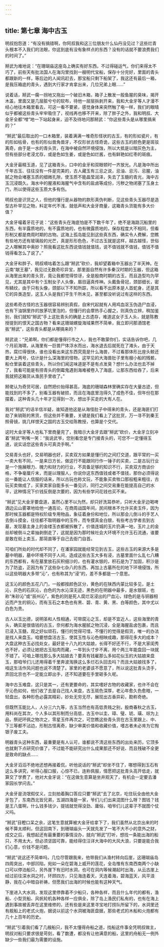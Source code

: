 ```yaml
---
---
---
```

title: 第七章 海中古玉
---




明叔抱怨道：“有没有搞错啊，你阿叔我和这三位朋友什么仙丹没见过？这些烂青头根本不入我们的法眼，你这到底有没有象样点的东西？没有的话就不要浪费我们的时间了。”

掰武为难地说：“在珊瑚庙这座岛上确实有好东西，不过得碰运气，你们来得太不巧了，前些天有批法国人在海沟里找到一艘明代宝船，保存十分完好，里面的青头都跟新的一样，等后边的人闻讯赶去，那宝船只剩下船架了，我这还有最后一箱，是我压箱底的青头，遇到大行家才肯拿出来，几位兄弟上眼……”

说着话，掰武一瘸一拐地又拖出一个破旧木箱，箱子上散发一股鱼腥的臭味，揭开木盖，里面又是几层脏兮兮的软布，待他一层层拆剥开来，我和大金牙等人才漫不经心地往木箱里看去，可这一看不要紧，感觉身体来突然触了电一样，我们的眼晴似乎都被这些青头牢牢吸住了，视线再也移不开来，除了胖子之外，我和明叔、大金牙全都“噌”地一下站起身来，迫不及待地问那掰武：“你这些青头是从哪里搞来的？”

“掰武”最后取出的一口木箱里，装着满满一堆奇形怪状的古玉，有的形如瓷片，有的形如枯骨，也有的形似兽角兽牙，不仅形状古怪奇诡，这些古玉的颜色更是斑驳离奇，由于是一水的青头货，在海中被自然环境侵蚀，所以大抵是以暗灰色为主，但有些部分老浸尤存，或是色如生姜，或是色如烂酱，也有鲜艳如红枣的斑痕。

大金牙最精玉道，见了这箱青头，口中的金牙和双眼顿时一齐放光。凡是海中所出千年古玉、往往没有一件是完美的，古人藏玉有三忌之说，忌油、忌污、忌腥，油腻之物会堵塞玉质的细微孔隙，使玉质不能晶莹润泽，失去了玉髓的青光，海中古玉沉浸既久。海水中的腥液和海腥气中含有的盐卤等成份，污秽之物闭塞了玉身土门，所以使得这些玉质大多有伤。

明叔也是识货之人，但他的懂行是从器物的款形真伪判断，见这些青头玉器尽是造型古朴罕见之物，料定年代不浅，就低声和大金牙商量，这箱青头货能有多大价值？

大金牙嘬着牙花子说：“这些青头在海底怕是不下数千年了，绝不是海路沉船里的东西，有半露质地的，有不露质地的，也有微露质地的，保存程度大不相同，但看形制又都是商周时期的古物。这海上孤岛能见到这些真东西，确实令人费解，您瞧有些地方还有玻璃般的光芒，真是形形色色，不过古玉就是这样，越古越怪，世俗之人哪解其中奥妙？照我看这批东西说值钱就值钱，说不值钱就不值钱，值钱不值钱得看怎么了说了。”

大金牙和胖子、明叔嘀咕着怎么跟“掰武”砍价，我却望着箱中玉器出了半天神。在云南“献王墓”，我见过无数奇珍异宝，那里面自然有许多秦汉时期的玉器，但这箱从海里出来的青头货，竟让我都觉得惊讶，全是殷商时期的古玉，而且造型均为罕见，尤其是其中有个玉制女子人头像，眉目逼真传神。头戴鱼骨冠，颈部细长，密布鳞纹，由于只有头像，颈部以下不知所踪，所以看不出原本是人首蛇身，还是其它的异类造型，这玉人头是我们平生千所未见，甚至都没听说过有这样的东西。

这些希奇古怪的古玉器很容易辨别真假，自宋代起就有人用鸡血沤玉伪造尸血浸，也有下油锅里炸的放茅坑里泡的，但懂行的会摩热手心握之，则真伪立辨，稍加鉴别，我们就知“掰武”手上这批青头的确是上古遗存，难道这女子玉人头，就是陈教授提到的恨天之国古物？看来这珊瑚螺旋海域果然不简单，我立即问那酒馆老扳“掰武”，这些青头都是从哪搞来的？

掰武说：“兄弟啊，你们都是懂得行市之人，我也不敢蒙你们，实话告诉你吧，几个月前海啸，从海里有一巨兽尸体浮水而出，海水退去后就死在了滩头，由于天热，腐烂得很快，谁也没看出来这东西究竟是什么海兽，不过看那体形比座头鲸还要大上两号，估计是什么深海里的怪物，这罕见的大海兽肚子里有艘小船的残骸，船仓里装着这些青头，所以你们闻这味道是不是有点发臭？想什么办法也去不掉了，我看可能是有捞青头的倒霉鬼遇到海难被卷入了海底，让那东西给吞了，后来我就把这箱货从渔民手里收了。”

掰佬认为奇货可居，自然把价抬得甚高，海底的珊瑚森林里确实存在大量古迹，但能找到的不多了，别看玉器有破损，而且在海底里泡得久了成色不佳，但年份在那摆着，这种青头几十年才见得到一次，想出手买走的大有人在。

我对“掰武”的话半信半疑，谁知道他这是从海怪肚子中得来的青头，还是海匪们打劫了来销赃的黑货，但这些并不重要，关键是我们看上了这批货，万一寻不到秦王照骨镜，挑几样恨天之国的古玉交给陈教授，也算是个交代。

这时大金牙等人也私下里商量完了，我暗示大金牙去跟“掰武”砍价，大金牙立刻冲着“掰武”咧嘴一笑：“我说武爷，您别看您是专门接青头的，可您不一定懂得玉道，说实话您这些青头可真烫手啊。”

交易青头也好，交易明器也好，买卖双方如果是懂行的之间打交道，跟平常的一买一卖大有不同，一是来日方长，做这行不能跟同行作一锤子的买卖，二是古玩行业是一个施展眼力、魄力和财力的行业，不具备足够的知识不行，买卖双方商谈价格，不争毫厘斤末，而是以理服人，你说你这东西值钱或者不值钱，那你必须得说出一番能让人信服的话来，所以古玩也称文玩，不能象买卖牲口那般粗来粗往，古玩买卖做成了，买家卖家自能多长一番见识，同行之间交易重在能提高自己的水平，这种情况下价钱反倒是次要的，因为有些学问花钱也买不来。

“掰武”见大金牙要盘道，虽然心里不以为然，却只好洗耳恭听，只听大金牙边喝啤酒边云山雾罩地给他一通高论，在商周战国年间，民间根本不允许买卖玉件，因为那时候玉器都是特权阶级专用物品，象征着身份和地位，所以那会儿倒斗的手艺人去倒斗摸金，往往都不取明器中的玉件，而专摸真金白银，有些考古学者去到古墓，发现墓主身上的金缕玉衣都被拆散了，价值连城的玉片扔满一地，玉片上的金丝却被倒斗之辈抽剥倒走了，这就是因为那时候社会大环境不允许玉石流通，谁要是敢在街上卖玉，那简直等于自己去衙门自首。

可咱们所处的时代却不同了，在潘家园就能经常见到古玉，这些古玉的来源大多是墓中明器，墓中环境不同于人间，造成这些古玉大多有浸，古墓里面什么乱七八糟的东西都有，有在墓里放石灰积细沙的，也有灌水银的，积石是为了加固，积沙是为了防盗，正因为有了这些杂七杂八的东西、再加上古墓所在的地下环境侵蚀，所以这些明器大多带“沁”，也有称其为“浸”的，差不多都是一个意思。

这玉沁的颜色五花八门，一般都按颜色区分，黄色的在陕西内蒙比较多见，是土沁，灰色的石灰沁，白色的为水沁深无迹，黑色的在明器中最多，是水银斑，也称“朱砂沁”或“辰州沁”，紫色的则是死人腐烂沤浸出的尸血沁，绿色的是与铜器相近而产生的铜沁，而有玉石之本色也有黑、碧、青、黄、黑、白等颜色，其中尤以白色为贵。

古人以玉比德，说明圣和人性相通，可带腐沁之玉，却是不宜近人，这些海里的青头，确实是很值钱的古玉，奈何都为海水腥腻之物沉浸，全是海腥盐卤包裹，而且已浸入玉髓，观之好似顽石，懂行的觉得可惜，不懂行的觉得是假货，唯一的办法是找人来盘玉。咱要想盘活古玉，使其玉性与沁色相映成趣，那得花多大的成本？大盘这种古玉必找处女，最好是十八九的大姑娘，长得不好还不行，不是大家闺秀也不好，必须让她把古玉贴肉而藏，一年到头寸步不离，用个两三年能盘回一块就不错了。可咱上哪找那么多大姑娘去？要真有钱雇那么多如花似玉的大姑娘来盘玉，那咱爷们儿还用得着千里奔波淘换这么多烂石头回去吗？而且大姑娘找多了，咱这生活作风问题也说不清楚了。家里的老婆该不愿意了，所以说这批青头烫手，弄回北京也不一定能立即出手，还不知道要在手里砸多久呢。

海中古玉难盘，这只是其一，还有更要命的，其实嗜好古物的收藏家，也许不会在乎沁色如何，他们收了去是自己找人来盘，古玉斑色深厚，老沁年愈久色愈暗，一轻盘出，各种形色必露其精彩，妙处无穷无尽，展现出古香异彩，勘称奇绝。

但既然玉能比人，人分三六九等，古玉当然也有高低贵贱之别，殷商春秋之古玉，用料尚在其次，个人多以其形制而分高低，古玉中以圭、璋、璧、琥、璜、琮为上品，祭祀环佩之物次之，零星玉件再次之，可您瞧这些青头货在古玉里跟上、中、下三等都不沾边，形制古怪离奇，缺少审美价值和收藏价值，嗜古者未必肯为它掏银子废工夫。

明器青头这种东西，最重要是有人认可，谁都说不清这些东西的出处来历，它顶多也就剩下点研究价值了，不过能不能研究出什么成果那还不好说、而且残破不全更是致命的缺点……

大金牙滔滔不绝地还想再接着侃，听他说话的“掰武”却坐不住了，哪想得到玉石有这么多讲究，听得心服口服，心惊不已，连称佩服，情愿把这批青头高开低走，就算交了学费了，他对大金牙说：“在这做生意算是坐井观天了，有机会一定要去潘家园长学问去。”

大金牙是流氓假仗义，立刻拍着胸口答应只要“掰武”去了北京，吃住玩全由他大金牙包了，东南西北皆兄弟，五湖四海是一家，爷们儿们出来混图什么呀？图钱？钱是王八蛋啊，什么钱多钱少，提钱就觉得没劲、庸俗，咱爷们儿这辈子不就图个仗义吗。

“掰武”目瞪口呆之余，这笔生意就算被大金牙给拿下了，我们虽然从北京出来的时候不算太顺利，但这回南下，到珊瑚庙头一天就先发了一笔不大不小的意外之财，成交之后，我想起还有最重要的事情没办，就向“掰武”打听，想找一条能出海的船只，不用太大，但必须坚固可靠，能经得住汪详大海中的大风大浪，只要是能合我们心意，价钱不是问题。

“掰武”说这还不简单吗，几位尽管跟我来，他带我们从渔村转向后崖，这珊瑚庙岛四周突出，中部凹陷，宛如一朵在碧海上威开的莲花，全岛惟有东南西南两个小缺口可以停泊船只，另外崖下有旧时水洞，也可在洞内等候潮起时出海，从云古崖上经过前往深水洞之时，环顾四方，只见海连着天，天连着海，碧海蓝天，风平浪静，我在心中暗自祈祷，但愿我们出海的时候也能有这种天气。

下崖进入大水洞，发现这里停靠着不少船只，各种各样，而且什么年代的都有，渔船、小型货船、风帆轮机各种各样一应俱全，除了岛上渔民们私有的，也有在海上遇到事故被丢弃在这里维修的，还有些是来这里寻宝地打捞队所留下的，水洞里还有舰船上的老式火炮，据说以前这个水洞被海匪盘据，那些老式的木船和火炮都有几十上百年的历史。

“掰武”引着我们看了几艘船只，我不太懂得舟船之道，找船这件事全凭明叔做主，明叔对船只要求很是苛刻，看了数遭，都没有让他满意的船，这里的舟船无一例外缺少一些我们最为需要的设施。